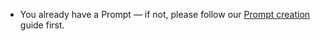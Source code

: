 - You already have a Prompt — if not, please follow our [Prompt creation](/docs/guides/create-prompt) guide first.
